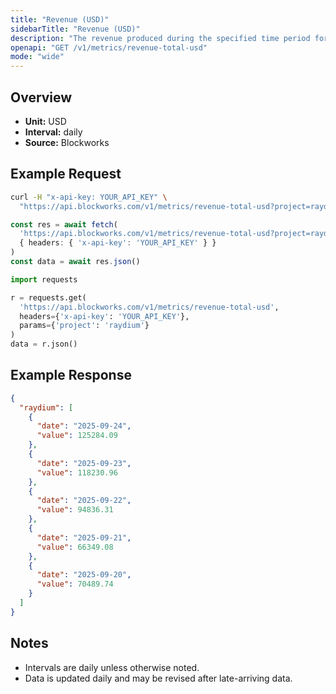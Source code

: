 ```yaml
---
title: "Revenue (USD)"
sidebarTitle: "Revenue (USD)"
description: "The revenue produced during the specified time period for given project."
openapi: "GET /v1/metrics/revenue-total-usd"
mode: "wide"
---
```


## Overview

- **Unit:** USD
- **Interval:** daily
- **Source:** Blockworks

## Example Request

<CodeGroup>

```bash cURL
curl -H "x-api-key: YOUR_API_KEY" \
  "https://api.blockworks.com/v1/metrics/revenue-total-usd?project=raydium"
```

```typescript TypeScript
const res = await fetch(
  'https://api.blockworks.com/v1/metrics/revenue-total-usd?project=raydium',
  { headers: { 'x-api-key': 'YOUR_API_KEY' } }
)
const data = await res.json()
```

```python Python
import requests

r = requests.get(
  'https://api.blockworks.com/v1/metrics/revenue-total-usd',
  headers={'x-api-key': 'YOUR_API_KEY'},
  params={'project': 'raydium'}
)
data = r.json()
```

</CodeGroup>

## Example Response

```json
{
  "raydium": [
    {
      "date": "2025-09-24",
      "value": 125284.09
    },
    {
      "date": "2025-09-23",
      "value": 118230.96
    },
    {
      "date": "2025-09-22",
      "value": 94836.31
    },
    {
      "date": "2025-09-21",
      "value": 66349.08
    },
    {
      "date": "2025-09-20",
      "value": 70489.74
    }
  ]
}
```

## Notes
- Intervals are daily unless otherwise noted.
- Data is updated daily and may be revised after late-arriving data.